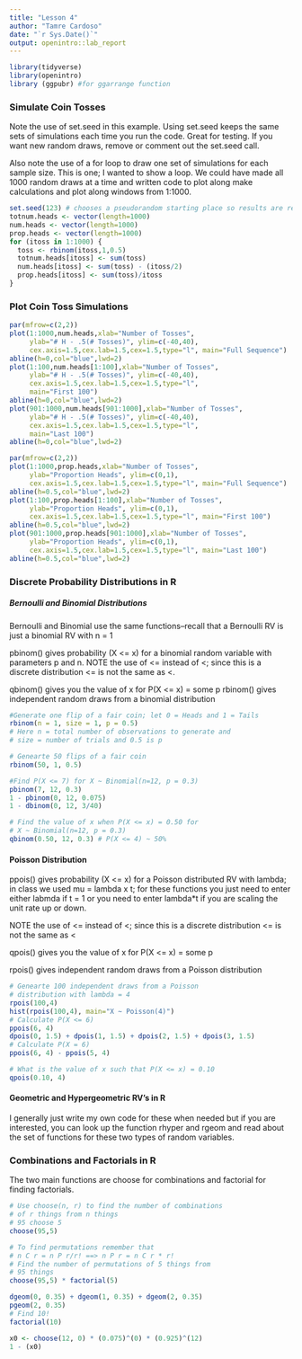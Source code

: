 ---
title: "Lesson 4"
author: "Tamre Cardoso"
date: "`r Sys.Date()`"
output: openintro::lab_report
---

```{r load-packages, message=FALSE}
library(tidyverse)
library(openintro)
library (ggpubr) #for ggarrange function
```

### Simulate Coin Tosses

Note the use of set.seed in this example. Using set.seed keeps the same
sets of simulations each time you run the code. Great for testing. If you 
want new random draws, remove or comment out the set.seed call.

Also note the use of a for loop to draw one set of simulations for each sample size. This is one; I wanted to show a loop. We could have made all 1000 random draws at a time and written code to plot along make calculations and plot along windows from 1:1000.

```{r coin toss using a for loop}
set.seed(123) # chooses a pseudorandom starting place so results are reproducible
totnum.heads <- vector(length=1000)
num.heads <- vector(length=1000)
prop.heads <- vector(length=1000)
for (itoss in 1:1000) {
  toss <- rbinom(itoss,1,0.5)
  totnum.heads[itoss] <- sum(toss)
  num.heads[itoss] <- sum(toss) - (itoss/2)
  prop.heads[itoss] <- sum(toss)/itoss
}
```

### Plot Coin Toss Simulations
```{r plot simulations}
par(mfrow=c(2,2))
plot(1:1000,num.heads,xlab="Number of Tosses",
     ylab="# H - .5(# Tosses)", ylim=c(-40,40),
     cex.axis=1.5,cex.lab=1.5,cex=1.5,type="l", main="Full Sequence")
abline(h=0,col="blue",lwd=2)
plot(1:100,num.heads[1:100],xlab="Number of Tosses",
     ylab="# H - .5(# Tosses)", ylim=c(-40,40),
     cex.axis=1.5,cex.lab=1.5,cex=1.5,type="l", 
     main="First 100")
abline(h=0,col="blue",lwd=2)
plot(901:1000,num.heads[901:1000],xlab="Number of Tosses",
     ylab="# H - .5(# Tosses)", ylim=c(-40,40),
     cex.axis=1.5,cex.lab=1.5,cex=1.5,type="l",
     main="Last 100")
abline(h=0,col="blue",lwd=2)

par(mfrow=c(2,2))
plot(1:1000,prop.heads,xlab="Number of Tosses",
     ylab="Proportion Heads", ylim=c(0,1),
     cex.axis=1.5,cex.lab=1.5,cex=1.5,type="l", main="Full Sequence")
abline(h=0.5,col="blue",lwd=2)
plot(1:100,prop.heads[1:100],xlab="Number of Tosses",
     ylab="Proportion Heads", ylim=c(0,1),
     cex.axis=1.5,cex.lab=1.5,cex=1.5,type="l", main="First 100")
abline(h=0.5,col="blue",lwd=2)
plot(901:1000,prop.heads[901:1000],xlab="Number of Tosses",
     ylab="Proportion Heads", ylim=c(0,1),
     cex.axis=1.5,cex.lab=1.5,cex=1.5,type="l", main="Last 100")
abline(h=0.5,col="blue",lwd=2)
```

### Discrete Probability Distributions in R

##### Bernoulli and Binomial Distributions
Bernoulli and Binomial use the same functions--recall that a Bernoulli RV is just a binomial RV with n = 1

pbinom() gives probability (X <= x) for a binomial random variable with parameters p and n. NOTE the use of <= instead of <; since this is a discrete distribution <= is not the same as <.

qbinom() gives you the value of x for P(X <= x) = some p
rbinom() gives independent random draws from a binomial distribution

```{r}
#Generate one flip of a fair coin; let 0 = Heads and 1 = Tails
rbinom(n = 1, size = 1, p = 0.5) 
# Here n = total number of observations to generate and
# size = number of trials and 0.5 is p

# Genearte 50 flips of a fair coin
rbinom(50, 1, 0.5)

#Find P(X <= 7) for X ~ Binomial(n=12, p = 0.3)
pbinom(7, 12, 0.3)
1 - pbinom(0, 12, 0.075)
1 - dbinom(0, 12, 3/40)

# Find the value of x when P(X <= x) = 0.50 for 
# X ~ Binomial(n=12, p = 0.3)
qbinom(0.50, 12, 0.3) # P(X <= 4) ~ 50%
```

#### Poisson Distribution

ppois() gives probability (X <= x) for a Poisson distributed RV with lambda; in class we used mu = lambda x t; for these functions you just need to enter either labmda if t = 1 or you need to enter lambda*t if you are scaling the unit rate up or down.

NOTE the use of <= instead of <; since this is a discrete distribution <= is not the same as <

qpois() gives you the value of x for P(X <= x) = some p

rpois() gives independent random draws from a Poisson distribution

```{r}
# Genearte 100 independent draws from a Poisson 
# distribution with lambda = 4
rpois(100,4)
hist(rpois(100,4), main="X ~ Poisson(4)")
# Calculate P(X <= 6)
ppois(6, 4)
dpois(0, 1.5) + dpois(1, 1.5) + dpois(2, 1.5) + dpois(3, 1.5)
# Calculate P(X = 6)
ppois(6, 4) - ppois(5, 4)

# What is the value of x such that P(X <= x) = 0.10
qpois(0.10, 4)
```

#### Geometric and Hypergeometric RV's in R

I generally just write my own code for these when needed but if you are interested, you can look up the function rhyper and rgeom and read about the set of functions for these two types of random variables.

### Combinations and Factorials in R

The two main functions are choose for combinations and factorial for finding factorials.

```{r}
# Use choose(n, r) to find the number of combinations 
# of r things from n things
# 95 choose 5
choose(95,5)

# To find permutations remember that 
# n C r = n P r/r! ==> n P r = n C r * r!
# Find the number of permutations of 5 things from 
# 95 things
choose(95,5) * factorial(5)

dgeom(0, 0.35) + dgeom(1, 0.35) + dgeom(2, 0.35) 
pgeom(2, 0.35)
# Find 10! 
factorial(10)

x0 <- choose(12, 0) * (0.075)^(0) * (0.925)^(12)
1 - (x0)
```